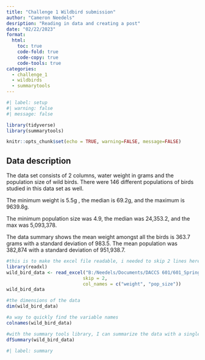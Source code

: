 ```yaml
---
title: "Challenge 1 Wildbird submission"
author: "Cameron Needels"
desription: "Reading in data and creating a post"
date: "02/22/2023"
format:
  html:
    toc: true
    code-fold: true
    code-copy: true
    code-tools: true
categories:
  - challenge_1
  - wildbirds
  - summarytools
---
```


```r
#| label: setup
#| warning: false
#| message: false

library(tidyverse)
library(summarytools)

knitr::opts_chunk$set(echo = TRUE, warning=FALSE, message=FALSE)
```

## Data description

The data set consists of 2 columns, water weight in grams and the population size of wild birds. There were 146 different populations of birds studied in this data set as well.

The minimum weight is 5.5g , the median is 69.2g, and the maximum is 9639.8g.

The minimum population size was 4.9, the median was 24,353.2, and the max was 5,093,378.


The data summary shows the mean weight amongst all the birds is 363.7 grams with a standard deviation of 983.5. The mean population was 382,874 with a standard deviation of 951,938.7.


```r
#this is to make the excel file readable, i needed to skip 2 lines here in order to change the long variable names. This makes it way easier to use those parameters in the future
library(readxl)
wild_bird_data <- read_excel("B:/Needels/Documents/DACCS 601/601_Spring_2023/posts/_data/wild_bird_data.xlsx",
                            skip = 2,
                            col_names = c("weight", "pop_size"))
wild_bird_data
```

```r
#the dimensions of the data
dim(wild_bird_data)
```

```r
#a way to quickly find the variable names
colnames(wild_bird_data)
```

```r
#with the summary tools library, I can summarize the data with a single command
dfSummary(wild_bird_data)
```


```r
#| label: summary

```

